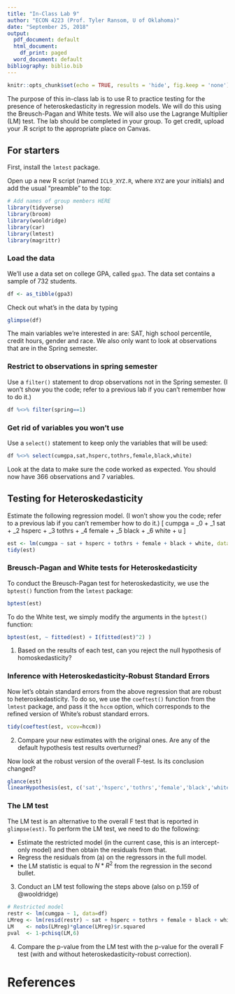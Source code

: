 ---
title: "In-Class Lab 9"
author: "ECON 4223 (Prof. Tyler Ransom, U of Oklahoma)"
date: "September 25, 2018"
output:
  pdf_document: default
  html_document:
    df_print: paged
  word_document: default
bibliography: biblio.bib
---

```{r setup, include=FALSE}
knitr::opts_chunk$set(echo = TRUE, results = 'hide', fig.keep = 'none')
```

The purpose of this in-class lab is to use R to practice testing for the presence of heteroskedasticity in regression models. We will do this using the Breusch-Pagan and White tests. We will also use the Lagrange Multiplier (LM) test. The lab should be completed in your group. To get credit, upload your .R script to the appropriate place on Canvas. 

## For starters
First, install the `lmtest` package.

Open up a new R script (named `ICL9_XYZ.R`, where `XYZ` are your initials) and add the usual "preamble" to the top:
```{r message=FALSE, warning=FALSE, paged.print=FALSE}
# Add names of group members HERE
library(tidyverse)
library(broom)
library(wooldridge)
library(car)
library(lmtest)
library(magrittr)
```



### Load the data
We'll use a data set on college GPA, called `gpa3`. The data set contains a sample of 732 students.
```{r}
df <- as_tibble(gpa3)
```

Check out what's in the data by typing
```{r}
glimpse(df)
```

The main variables we're interested in are: SAT, high school percentile, credit hours, gender and race. We also only want to look at observations that are in the Spring semester.

### Restrict to observations in spring semester
Use a `filter()` statement to drop observations not in the Spring semester. (I won't show you the code; refer to a previous lab if you can't remember how to do it.)
```{r include=FALSE, message=FALSE, warning=FALSE, paged.print=FALSE}
df %<>% filter(spring==1)
```

### Get rid of variables you won't use
Use a `select()` statement to keep only the variables that will be used:
```{r}
df %<>% select(cumgpa,sat,hsperc,tothrs,female,black,white)
```
Look at the data to make sure the code worked as expected. You should now have 366 observations and 7 variables.

## Testing for Heteroskedasticity
Estimate the following regression model. (I won't show you the code; refer to a previous lab if you can't remember how to do it.)
\[
cumpga = \beta_0 + \beta_1 sat + \beta_2 hsperc + \beta_3 tothrs + \beta_4 female + \beta_5 black + \beta_6 white + u
\]
```{r include=FALSE, message=FALSE, warning=FALSE, paged.print=FALSE}
est <- lm(cumgpa ~ sat + hsperc + tothrs + female + black + white, data=df)
tidy(est)
```

### Breusch-Pagan and White tests for Heteroskedasticity
To conduct the Breusch-Pagan test for heteroskedasticity, we use the `bptest()` function from the `lmtest` package:
```{r}
bptest(est)
```

To do the White test, we simply modify the arguments in the `bptest()` function:
```{r}
bptest(est, ~ fitted(est) + I(fitted(est)^2) )
```

1. Based on the results of each test, can you reject the null hypothesis of homoskedasticity?

### Inference with Heteroskedasticity-Robust Standard Errors
Now let's obtain standard errors from the above regression that are robust to heteroskedasticity. To do so, we use the `coeftest()` function from the `lmtest` package, and pass it the `hccm` option, which corresponds to the refined version of White's robust standard errors.

```{r}
tidy(coeftest(est, vcov=hccm))
```

2. Compare your new estimates with the original ones. Are any of the default hypothesis test results overturned?

Now look at the robust version of the overall F-test. Is its conclusion changed?

```{r}
glance(est)
linearHypothesis(est, c('sat','hsperc','tothrs','female','black','white'), vcov=hccm)
```


### The LM test
The LM test is an alternative to the overall F test that is reported in `glimpse(est)`. To perform the LM test, we need to do the following:

- Estimate the restricted model (in the current case, this is an intercept-only model) and then obtain the residuals from that. 
- Regress the residuals from (a) on the regressors in the full model. 
- the LM statistic is equal to $N*R^2$ from the regression in the second bullet.

3. Conduct an LM test following the steps above (also on p.159 of @wooldridge)
```{r}
# Restricted model
restr <- lm(cumgpa ~ 1, data=df)
LMreg <- lm(resid(restr) ~ sat + hsperc + tothrs + female + black + white, data=df)
LM    <- nobs(LMreg)*glance(LMreg)$r.squared
pval  <- 1-pchisq(LM,6)
```

4. Compare the p-value from the LM test with the p-value for the overall F test (with and without heteroskedasticity-robust correction).


# References